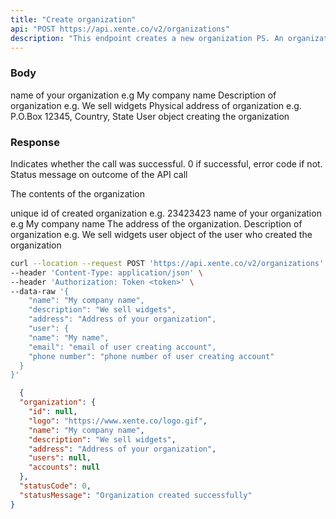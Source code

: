 ```yaml
---
title: "Create organization"
api: "POST https://api.xente.co/v2/organizations"
description: "This endpoint creates a new organization PS. An organization needs to be verified before it can be used and this is only done through the portal"
---
```


### Body

<ParamField body="name" type="string">
  name of your organization e.g My company name
</ParamField>
<ParamField body="description" type="description">
  Description of organization e.g. We sell widgets
</ParamField>
<ParamField body="address" type="address">
  Physical address of organization e.g. P.O.Box 12345, Country, State
</ParamField>
<ParamField body="users" type="object">
   User object creating the organization 
</ParamField>

### Response

<ResponseField name="statusCode" type="number">
  Indicates whether the call was successful. 0 if successful, error code if not.
</ResponseField>
<ResponseField name="statusMessage" type="string">
  Status message on outcome of the API call
</ResponseField>

<ResponseField name="organization" type="object">

The contents of the organization

<Expandable title="Toggle object">

<ResponseField name="id" type="number">
  unique id of created organization e.g. 23423423
</ResponseField>

<ResponseField name="name" type="string">
 name of your organization e.g My company name
</ResponseField>

<ResponseField name="address" type="string">
  The address of the organization.
</ResponseField>

<ResponseField name="description" type="string">
  Description of organization e.g. We sell widgets
</ResponseField>

<ResponseField name="users" type="JSON or null">
user object of the user who created the organization
</ResponseField>

</Expandable>

</ResponseField>

<RequestExample>

```bash Request
curl --location --request POST 'https://api.xente.co/v2/organizations' \
--header 'Content-Type: application/json' \
--header 'Authorization: Token <token>' \
--data-raw '{
    "name": "My company name",
    "description": "We sell widgets",
    "address": "Address of your organization",
    "user": {
    "name": "My name",
    "email": "email of user creating account",
    "phone number": "phone number of user creating account"
  }
}'
```

</RequestExample>

<ResponseExample>

```json Response
  {
  "organization": {
    "id": null,
    "logo": "https://www.xente.co/logo.gif",
    "name": "My company name",
    "description": "We sell widgets",
    "address": "Address of your organization",
    "users": null,
    "accounts": null
  },
  "statusCode": 0,
  "statusMessage": "Organization created successfully"
}


```

</ResponseExample>
